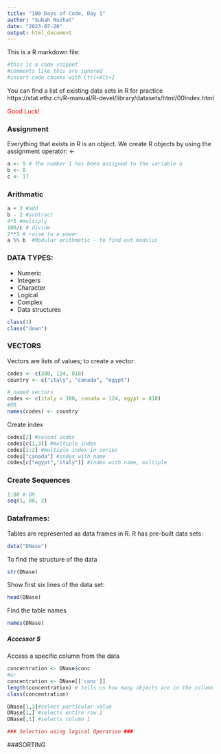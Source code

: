 ---
title: "100 Days of Code, Day 1"
author: "Subah Nuzhat"
date: "2023-07-20"
output: html_document
---

This is a R markdown file:


```{r}
#this is a code snippet
#comments like this are ignored
#insert code chunks with Ctrl+Alt+I
```
You can find a list of existing data sets in R for practice https://stat.ethz.ch/R-manual/R-devel/library/datasets/html/00Index.html 

<span style="color:red;">Good Luck!</span>

### Assignment
Everything that exists in R is an object. We create R objects by using the assignment operator: <-
```{r}
a <- 9 # the number 1 has been assigned to the variable a
b <- 8
c <- 17

```

### Arithmatic
```{r}

a + 3 #add
b - 2 #subtract
4*5 #multiply
100/c # divide
2**3 # raise to a power
a %% b	#Modular arithmetic - to find out modulus

```

### DATA TYPES:
* Numeric
* Integers
* Character
* Logical
* Complex
* Data structures
```{r}
class(1)
class("down")
```

### VECTORS 
Vectors are lists of values; to create a vector:
```{r}
codes <- c(380, 124, 818)
country <- c("italy", "canada", "egypt")

# named vectors
codes <- c(italy = 380, canada = 124, egypt = 818)
#OR
names(codes) <- country

```

Create index
```{r}
codes[2] #second index
codes[c(1,3)] #multiple index
codes[1:2] #multiple index in series
codes["canada"] #index with name
codes[c("egypt","italy")] #index with name, multiple

```

### Create Sequences
```{r}
1:80 # OR
seq(1, 80, 2)  
```
### Dataframes:
Tables are represented as data frames in R. \n
R has pre-built data sets:

```{r}
data("DNase")
```
To find the structure of the data
```{r}
str(DNase)
```
Show first six lines of the data set:
```{r}
head(DNase)
```
Find the table names
```{r}
names(DNase)
```

##### Accessor $
Access a specific column from the data
```{r}
concentration <- DNase$conc
#or
concentration <- DNase[['conc']]
length(concentration) # tells us how many objects are in the column
class(concentration)

DNase[1,3]#select particular value
DNase[1,] #selects entire row 1
DNase[,1] #selects column 1

### Selection using logical Operation ###

```


###SORTING
